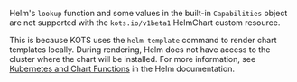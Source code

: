 Helm's `lookup` function and some values in the built-in `Capabilities` object are not supported with the `kots.io/v1beta1` HelmChart custom resource.

   This is because KOTS uses the `helm template` command to render chart templates locally. During rendering, Helm does not have access to the cluster where the chart will be installed. For more information, see [Kubernetes and Chart Functions](https://helm.sh/docs/chart_template_guide/function_list/#kubernetes-and-chart-functions) in the Helm documentation.